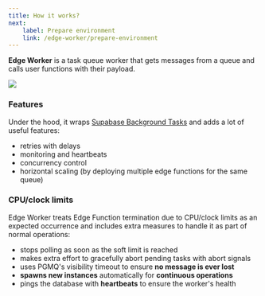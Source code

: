 ```yaml
---
title: How it works?
next:
    label: Prepare environment
    link: /edge-worker/prepare-environment
---
```



**Edge Worker** is a task queue worker that gets messages from a queue and calls user functions with their payload.

[![](https://mermaid.ink/img/pako:eNp9UcFqwzAM_RXjc_sDOexQki2XQkoLgcU5KLaWhCa2ke3BaPvvcxKWrnRMB2PpPT3ZTxcujUKecKFbAtuxUyo0i-FCsxQEPwYLDThkmWqRvQYtfW-0E3xhTpGV1QyWhs5I9QKgVkI_qaXgZ7Xf7cXb_lBNBzsEDFjfkXxX5QjkGwTv2AmaAZ_Vi6ogo4KMk9l2-3J1EXNsROegxeusvhCzcsatGYYVd38QgGTXf-K_HEtGRvSBlFc5aDUgrS7VDz3Lw7r1Q7Fjxzd8RBqhV3ELl4kuuO9wjAYl8aqAzpNVt8iD4M3xS0ueeAq44WRC2_0kwSrwmPYQjR558gGDi1UL-t2Ye46q94b2y87n1d--AcT_p-U?type=png)](https://mermaid.live/edit#pako:eNp9UcFqwzAM_RXjc_sDOexQki2XQkoLgcU5KLaWhCa2ke3BaPvvcxKWrnRMB2PpPT3ZTxcujUKecKFbAtuxUyo0i-FCsxQEPwYLDThkmWqRvQYtfW-0E3xhTpGV1QyWhs5I9QKgVkI_qaXgZ7Xf7cXb_lBNBzsEDFjfkXxX5QjkGwTv2AmaAZ_Vi6ogo4KMk9l2-3J1EXNsROegxeusvhCzcsatGYYVd38QgGTXf-K_HEtGRvSBlFc5aDUgrS7VDz3Lw7r1Q7Fjxzd8RBqhV3ELl4kuuO9wjAYl8aqAzpNVt8iD4M3xS0ueeAq44WRC2_0kwSrwmPYQjR558gGDi1UL-t2Ye46q94b2y87n1d--AcT_p-U)

### Features 

Under the hood, it wraps [Supabase Background Tasks](https://supabase.com/docs/guides/functions/background-tasks) and adds a lot of useful features:

- retries with delays
- monitoring and heartbeats
- concurrency control
- horizontal scaling (by deploying multiple edge functions for the same queue)

### CPU/clock limits

Edge Worker treats Edge Function termination due to CPU/clock limits
as an expected occurrence and includes extra measures to handle it as part of
normal operations:

- stops polling as soon as the soft limit is reached
- makes extra effort to gracefully abort pending tasks with abort signals
- uses PGMQ's visibility timeout to ensure **no message is ever lost**
- **spawns new instances** automatically for **continuous operations**
- pings the database with **heartbeats** to ensure the worker's health
